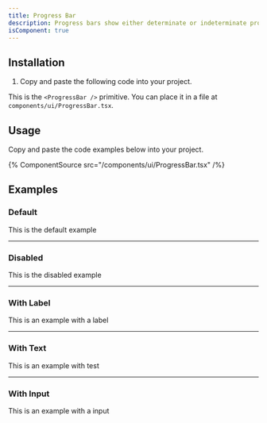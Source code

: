 ```yaml
---
title: Progress Bar
description: Progress bars show either determinate or indeterminate progress of an operation over time.
isComponent: true
---
```


## Installation

1. Copy and paste the following code into your project.

This is the `<ProgressBar />` primitive. You can place it in a file at `components/ui/ProgressBar.tsx`.

## Usage

Copy and paste the code examples below into your project.

{% ComponentSource src="/components/ui/ProgressBar.tsx" /%}

## Examples

### Default

This is the default example

---

### Disabled

This is the disabled example

---

### With Label

This is an example with a label

---

### With Text

This is an example with test

---

### With Input

This is an example with a input
